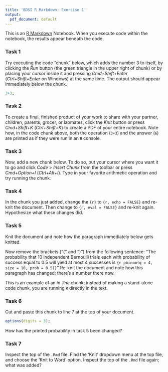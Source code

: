```yaml
---
title: 'BDSI R Markdown: Exercise 1'
output:
  pdf_document: default
---
```


This is an [R Markdown](http://rmarkdown.rstudio.com) Notebook. When you execute code within the notebook, the results appear beneath the code. 

### Task 1

Try executing the code "chunk" below, which adds the number 3 to itself, by clicking the *Run* button (the green triangle in the upper right of chunk) or by placing your cursor inside it and pressing *Cmd+Shift+Enter* (*Ctrl+Shift+Enter* on Windows) at the same time. The output should appear immediately below the chunk. 

```r
3+3;
```

### Task 2

To create a final, finished product of your work to share with your partner, children, parents, grocer, or labmates, click the *Knit* button or press *Cmd+Shift+K* (*Ctrl+Shift+K*) to create a PDF of your entire notebook. Note how, in the code chunk above, both the operation (`3+3`) and the answer (`6`) are printed as if they were run in an `R` console. 

### Task 3

Now, add a new chunk below. To do so, put your cursor where you want it to go and click *Code* > *Insert Chunk* from the toolbar or  press *Cmd+Option+I* (*Ctrl+Alt+I*). Type in your favorite arithmetic operation and try running the chunk. 

### Task 4

In the chunk you just added, change the `{r}` to `{r, echo = FALSE}` and re-knit the document. Then change to `{r, eval = FALSE}` and re-knit again. Hypothesize what these changes did. 

### Task 5

Knit the document and note how the paragraph immediately below gets knitted. 

Now remove the brackets ("{" and "}") from the following sentence: "The probability that 10 independent Bernoulli trials each with probability of success equal to 0.5 will yield at most 4 successes is `{r pbinom(q = 4, size = 10, prob = 0.5)}`" Re-knit the document and note how this paragraph has changed: there's a number there now. 

This is an example of an *in-line* chunk; instead of making a stand-alone code chunk, you are running `R` directly in the text. 

### Task 6

Cut and paste this chunk to line 7 at the top of your document. 

```r
options(digits = 3);
```

How has the printed probability in task 5 been changed?

### Task 7

Inspect the top of the `.Rmd` file. Find the 'Knit' dropdown menu at the top file, and choose the 'Knit to Word' option. Inspect the top of the `.Rmd` file again; what was added? 

